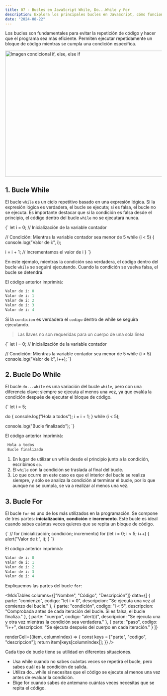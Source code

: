 ```yaml
---
title: 07 - Bucles en JavaScript While, Do...While y For
description: Explora los principales bucles en JavaScript, cómo funcionan y cuándo utilizarlos en tu código para ejecutar tareas repetitivas de manera eficiente.
date: "2024-08-22"
---
```


Los bucles son fundamentales para evitar la repetición de código y hacer que el programa sea más eficiente. Permiten ejecutar repetidamente un bloque de código mientras se cumpla una condición específica.

<Image
  src="/post-7/while-loop.jpg"
  width="618"
  height="404"
  alt="Imagen condicional if, else, else if"
/>

## 1. Bucle While

El bucle `while` es un ciclo repetitivo basado en una expresión lógica. Si la expresión lógica es verdadera, el bucle se ejecuta; si es falsa, el bucle no se ejecuta. Es importante destacar que si la condición es falsa desde el principio, el código dentro del bucle `while` no se ejecutará nunca.

<CodeBlock language="javascript">
{` let i = 0;  // Inicialización de la variable contador

// Condición: Mientras la variable contador sea menor de 5
while (i < 5) {
console.log("Valor de i:", i);

i = i + 1; // Incrementamos el valor de i
}
`}

</CodeBlock>

En este ejemplo, mientras la condición sea verdadera, el código dentro del bucle `while` se seguirá ejecutando. Cuando la condición se vuelva falsa, el bucle se detendrá.

El código anterior imprimirá:

```javascript
Valor de i: 0
Valor de i: 1
Valor de i: 2
Valor de i: 3
Valor de i: 4
```

Si la `condicion` es verdadera el `codigo` dentro de while se seguira ejecutando.

> Las llaves no son requeridas para un cuerpo de una sola línea

<CodeBlock language="javascript">
{` let i = 0;  // Inicialización de la variable contador

 // Condición: Mientras la variable contador sea menor de 5
 while (i < 5) console.log("Valor de i:", i++);
`}

</CodeBlock>

## 2. Bucle Do While

El bucle `do...while` es una variación del bucle `while`, pero con una diferencia clave: siempre se ejecuta al menos una vez, ya que evalúa la condición después de ejecutar el bloque de código.

<CodeBlock language="javascript">
{` let i = 5;

 do {
 console.log("Hola a todos");
 i = i + 1;
 } while (i < 5);

 console.log("Bucle finalizado");
`}

</CodeBlock>

El código anterior imprimirá:

```js
 Hola a todos
 Bucle finalizado
```

1. En lugar de utilizar un while desde el principio junto a la condición, escribimos `do`.
2. El `while` con la condición se traslada al final del bucle.
3. Lo que ocurre en este caso es que el interior del bucle se realiza siempre, y sólo se analiza la condición al terminar el bucle, por lo que aunque no se cumpla, se va a realizar al menos una vez.

## 3. Bucle For

El bucle `for` es uno de los más utilizados en la programación. Se compone de tres partes: **inicialización**, **condición** e **incremento**. Este bucle es ideal cuando sabes cuántas veces quieres que se repita un bloque de código.

<CodeBlock language="javascript">
  {` // for (inicialización; condición; incremento)
 for (let i = 0; i < 5; i++) {
  alert("Valor de i:", i);
 }
`}
</CodeBlock>

El código anterior imprimirá:

```js
Valor de i: 0
Valor de i: 1
Valor de i: 2
Valor de i: 3
Valor de i: 4
```

Expliquemos las partes del bucle `for`:

<MdxTables
  columns={["Nombre", "Código", "Descripción"]}
  data={[
    { parte: "comienzo", codigo: "let i = 0", descripcion: "Se ejecuta una vez al comienzo del bucle." },
    { parte: "condición", codigo: "i < 5", descripcion: "Comprobada antes de cada iteración del bucle. Si es falsa, el bucle finaliza." },
    { parte: "cuerpo", codigo: "alert(i)", descripcion: "Se ejecuta una y otra vez mientras la condición sea verdadera." },
    { parte: "paso", codigo: "i++", descripcion: "Se ejecuta después del cuerpo en cada iteración." }
]}

renderCell={(item, columnIndex) => {
const keys = ["parte", "codigo", "descripcion"];
return item[keys[columnIndex]];
}}
/>

Cada tipo de bucle tiene su utilidad en diferentes situaciones. 

- Usa while cuando no sabes cuántas veces se repetirá el bucle, pero sabes cuál es la condición de salida. 
- Utiliza do...while si necesitas que el código se ejecute al menos una vez antes de evaluar la condición. 
- Elige for cuando sabes de antemano cuántas veces necesitas que se repita el código.
